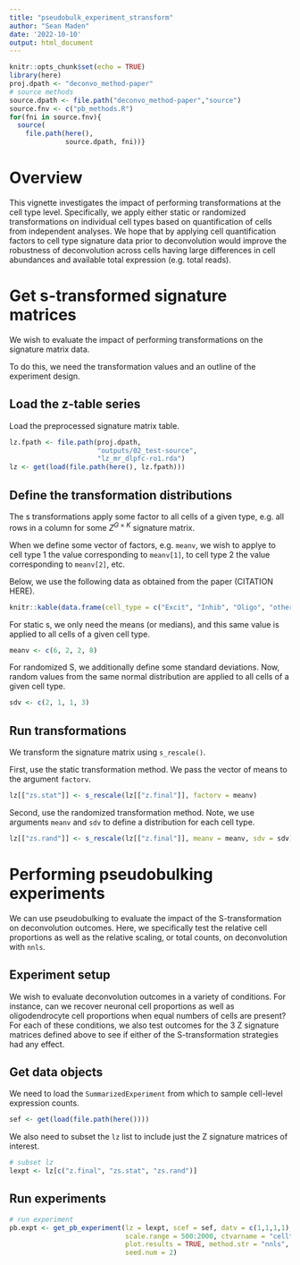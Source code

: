 ```yaml
---
title: "pseudobulk_experiment_stransform"
author: "Sean Maden"
date: '2022-10-10'
output: html_document
---
```


```r
knitr::opts_chunk$set(echo = TRUE)
library(here)
proj.dpath <- "deconvo_method-paper"
# source methods
source.dpath <- file.path("deconvo_method-paper","source")
source.fnv <- c("pb_methods.R")
for(fni in source.fnv){
  source(
    file.path(here(), 
              source.dpath, fni))}
```

# Overview

This vignette investigates the impact of performing transformations at the cell 
type level. Specifically, we apply either static or randomized transformations 
on individual cell types based on quantification of cells from independent 
analyses. We hope that by applying cell quantification factors to cell type 
signature data prior to deconvolution would improve the robustness of 
deconvolution across cells having large differences in cell abundances and 
available total expression (e.g. total reads).

# Get s-transformed signature matrices

We wish to evaluate the impact of performing transformations on the signature matrix data.

To do this, we need the transformation values and an outline of the experiment design.

## Load the z-table series

Load the preprocessed signature matrix table.

```r
lz.fpath <- file.path(proj.dpath, 
                      "outputs/02_test-source", 
                      "lz_mr_dlpfc-ro1.rda")
lz <- get(load(file.path(here(), lz.fpath)))
```

## Define the transformation distributions

The s transformations apply some factor to all cells of a given type, e.g. all
rows in a column for some $Z^{G\times K}$ signature matrix.

When we define some vector of factors, e.g. `meanv`, we wish to applye to cell type
1 the value corresponding to `meanv[1]`, to cell type 2 the value corresponding to
`meanv[2]`, etc.

Below, we use the following data as obtained from the paper (CITATION HERE).

```r
knitr::kable(data.frame(cell_type = c("Excit", "Inhib", "Oligo", "other")))
```

For static s, we only need the means (or medians), and this same value is applied
to all cells of a given cell type.

```r
meanv <- c(6, 2, 2, 8)
```

For randomized S, we additionally define some standard deviations. Now, random 
values from the same normal distribution are applied to all cells of a given
cell type.

```r
sdv <- c(2, 1, 1, 3)
```

## Run transformations

We transform the signature matrix using `s_rescale()`.

First, use the static transformation method. We pass the vector of means to the
argument `factorv`.
```r
lz[["zs.stat"]] <- s_rescale(lz[["z.final"]], factorv = meanv)
```

Second, use the randomized transformation method. Note, we use arguments `meanv`
and `sdv` to define a distribution for each cell type.
```r
lz[["zs.rand"]] <- s_rescale(lz[["z.final"]], meanv = meanv, sdv = sdv)
```

# Performing pseudobulking experiments

We can use pseudobulking to evaluate the impact of the S-transformation on 
deconvolution outcomes. Here, we specifically test the relative cell proportions
as well as the relative scaling, or total counts, on deconvolution with `nnls`.

## Experiment setup

We wish to evaluate deconvolution outcomes in a variety of conditions. For instance,
can we recover neuronal cell proportions as well as oligodendrocyte cell proportions
when equal numbers of cells are present? For each of these conditions, we also
test outcomes for the 3 Z signature matrices defined above to see if either of
the S-transformation strategies had any effect. 

## Get data objects

We need to load the `SummarizedExperiment` from which to sample cell-level 
expression counts.

```r
sef <- get(load(file.path(here())))
```

We also need to subset the `lz` list to include just the Z signature matrices of
interest.

```r
# subset lz
lexpt <- lz[c("z.final", "zs.stat", "zs.rand")]
```

## Run experiments

```r
# run experiment
pb.expt <- get_pb_experiment(lz = lexpt, scef = sef, datv = c(1,1,1,1), nj = NA,
                             scale.range = 500:2000, ctvarname = "celltypes",
                             plot.results = TRUE, method.str = "nnls", 
                             seed.num = 2)
```

